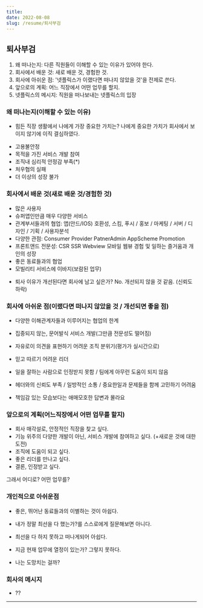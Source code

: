```yaml
---
title: 
date: 2022-08-08
slug: /resume/퇴사부검
---
```


## 퇴사부검

1. 왜 떠나는지: 다른 직원들이 이해할 수 있는 이유가 있어야 한다. 
2. 회사에서 배운 것: 새로 배운 것, 경험한 것.
3. 회사에 아쉬운 점: '넷플릭스가 이랬다면 떠나지 않았을 것'을 전제로 쓴다.
4. 앞으로의 계획: 어느 직장에서 어떤 업무를 할지.
5. 넷플릭스의 메시지: 직원을 떠나보내는 넷플릭스의 입장



### 왜 떠나는지(이해할 수 있는 이유)
* 힘든 직장 생활에서 나에게 가장 중요한 가치는? 나에게 중요한 가치가 회사에서 보이지 않기에 이직 결심하였다.
- 고용불안정
- 목적을 가진 서비스 개발 참여
- 조직내 심리적 안정감 부족(*)
- 처우협의 실패
- 더 이상의 성장 불가


### 회사에서 배운 것(새로 배운 것/경험한 것)
- 많은 사용자
- 슈퍼앱인만큼 매우 다양한 서비스
- 관계부서들과의 협업: 앱(안드/IOS) 호환성, 스킴, 푸시 / 홍보 / 마케팅 / 서버 / 디자인 / 기획 / 사용자분석 
- 다양한 관점: Consumer Provider PatnerAdmin AppScheme Promotion
- 프론트앤드 전문성: CSR SSR Webview 모바일 웹뷰 경험 및 일하는 즐거움과 개인의 성장
- 좋은 동료들과의 협업 
- 모빌리티 서비스에 이바지(보람된 업무)

* 퇴사 이유가 개선된다면 회사에 남고 싶은가? No. 개선되지 않을 것 같음. (신뢰도 하락)

### 회사에 아쉬운 점(이랬다면 떠나지 않았을 것 / 개선되면 좋을 점)
- 다양한 이해관계자들과 이루어지는 협업의 한계
- 집중되지 않는, 문어발식 서비스 개발(그만큼 전문성도 떨어짐)
- 자유로이 의견을 표현하기 어려운 조직 분위기(평가가 실시간으로)
- 믿고 따르기 어려운 리더 

- 일을 잘하는 사람으로 인정받지 못함 / 팀에게 아무런 도움이 되지 않음
- 헤더와의 신뢰도 부족 / 일방적인 소통 / 중요한일과 문제들을 함께 고민하기 어려움
- 책임감 있는 모습보다는 애매모호한 답변과 몰라요


### 앞으로의 계획(어느직장에서 어떤 업무를 할지)
- 회사 매각설로, 안정적인 직장을 찾고 싶다.
- 기능 위주의 다양한 개발이 아닌, 서비스 개발에 참여하고 싶다. (+새로운 것에 대한 도전)
- 조직에 도움이 되고 싶다.
- 좋은 리더를 만나고 싶다.
- 결론, 인정받고 싶다.

그래서 어디로? 어떤 업무를?



### 개인적으로 아쉬운점
- 좋은, 뛰어난 동료들과의 이별하는 것이 아쉽다.
- 내가 정말 최선을 다 했는가?를 스스로에게 질문해보면 아니다.
- 최선을 다 하지 못하고 떠나게되어 아쉽다.
- 지금 현재 업무에 열정이 있는가? 그렇지 못하다.

- 나는 도망치는 걸까?

 

### 회사의 메시지
- ??



----